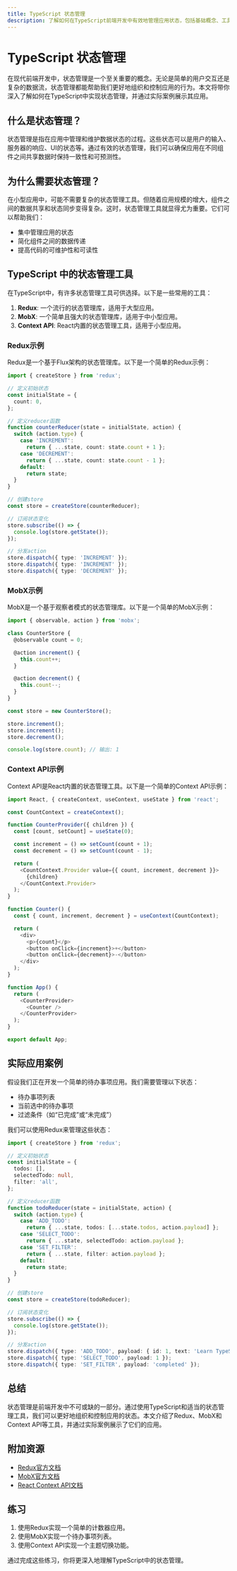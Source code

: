 ```yaml
---
title: TypeScript 状态管理
description: 了解如何在TypeScript前端开发中有效地管理应用状态，包括基础概念、工具和实际应用案例。
---
```


# TypeScript 状态管理

在现代前端开发中，状态管理是一个至关重要的概念。无论是简单的用户交互还是复杂的数据流，状态管理都能帮助我们更好地组织和控制应用的行为。本文将带你深入了解如何在TypeScript中实现状态管理，并通过实际案例展示其应用。

## 什么是状态管理？

状态管理是指在应用中管理和维护数据状态的过程。这些状态可以是用户的输入、服务器的响应、UI的状态等。通过有效的状态管理，我们可以确保应用在不同组件之间共享数据时保持一致性和可预测性。

## 为什么需要状态管理？

在小型应用中，可能不需要复杂的状态管理工具。但随着应用规模的增大，组件之间的数据共享和状态同步变得复杂。这时，状态管理工具就显得尤为重要。它们可以帮助我们：

- 集中管理应用的状态
- 简化组件之间的数据传递
- 提高代码的可维护性和可读性

## TypeScript 中的状态管理工具

在TypeScript中，有许多状态管理工具可供选择。以下是一些常用的工具：

1. **Redux**: 一个流行的状态管理库，适用于大型应用。
2. **MobX**: 一个简单且强大的状态管理库，适用于中小型应用。
3. **Context API**: React内置的状态管理工具，适用于小型应用。

### Redux示例

Redux是一个基于Flux架构的状态管理库。以下是一个简单的Redux示例：

```typescript
import { createStore } from 'redux';

// 定义初始状态
const initialState = {
  count: 0,
};

// 定义reducer函数
function counterReducer(state = initialState, action) {
  switch (action.type) {
    case 'INCREMENT':
      return { ...state, count: state.count + 1 };
    case 'DECREMENT':
      return { ...state, count: state.count - 1 };
    default:
      return state;
  }
}

// 创建store
const store = createStore(counterReducer);

// 订阅状态变化
store.subscribe(() => {
  console.log(store.getState());
});

// 分发action
store.dispatch({ type: 'INCREMENT' });
store.dispatch({ type: 'INCREMENT' });
store.dispatch({ type: 'DECREMENT' });
```

### MobX示例

MobX是一个基于观察者模式的状态管理库。以下是一个简单的MobX示例：

```typescript
import { observable, action } from 'mobx';

class CounterStore {
  @observable count = 0;

  @action increment() {
    this.count++;
  }

  @action decrement() {
    this.count--;
  }
}

const store = new CounterStore();

store.increment();
store.increment();
store.decrement();

console.log(store.count); // 输出: 1
```

### Context API示例

Context API是React内置的状态管理工具。以下是一个简单的Context API示例：

```typescript
import React, { createContext, useContext, useState } from 'react';

const CountContext = createContext();

function CounterProvider({ children }) {
  const [count, setCount] = useState(0);

  const increment = () => setCount(count + 1);
  const decrement = () => setCount(count - 1);

  return (
    <CountContext.Provider value={{ count, increment, decrement }}>
      {children}
    </CountContext.Provider>
  );
}

function Counter() {
  const { count, increment, decrement } = useContext(CountContext);

  return (
    <div>
      <p>{count}</p>
      <button onClick={increment}>+</button>
      <button onClick={decrement}>-</button>
    </div>
  );
}

function App() {
  return (
    <CounterProvider>
      <Counter />
    </CounterProvider>
  );
}

export default App;
```

## 实际应用案例

假设我们正在开发一个简单的待办事项应用。我们需要管理以下状态：

- 待办事项列表
- 当前选中的待办事项
- 过滤条件（如“已完成”或“未完成”）

我们可以使用Redux来管理这些状态：

```typescript
import { createStore } from 'redux';

// 定义初始状态
const initialState = {
  todos: [],
  selectedTodo: null,
  filter: 'all',
};

// 定义reducer函数
function todoReducer(state = initialState, action) {
  switch (action.type) {
    case 'ADD_TODO':
      return { ...state, todos: [...state.todos, action.payload] };
    case 'SELECT_TODO':
      return { ...state, selectedTodo: action.payload };
    case 'SET_FILTER':
      return { ...state, filter: action.payload };
    default:
      return state;
  }
}

// 创建store
const store = createStore(todoReducer);

// 订阅状态变化
store.subscribe(() => {
  console.log(store.getState());
});

// 分发action
store.dispatch({ type: 'ADD_TODO', payload: { id: 1, text: 'Learn TypeScript', completed: false } });
store.dispatch({ type: 'SELECT_TODO', payload: 1 });
store.dispatch({ type: 'SET_FILTER', payload: 'completed' });
```

## 总结

状态管理是前端开发中不可或缺的一部分。通过使用TypeScript和适当的状态管理工具，我们可以更好地组织和控制应用的状态。本文介绍了Redux、MobX和Context API等工具，并通过实际案例展示了它们的应用。

## 附加资源

- [Redux官方文档](https://redux.js.org/)
- [MobX官方文档](https://mobx.js.org/)
- [React Context API文档](https://reactjs.org/docs/context.html)

## 练习

1. 使用Redux实现一个简单的计数器应用。
2. 使用MobX实现一个待办事项列表。
3. 使用Context API实现一个主题切换功能。

通过完成这些练习，你将更深入地理解TypeScript中的状态管理。